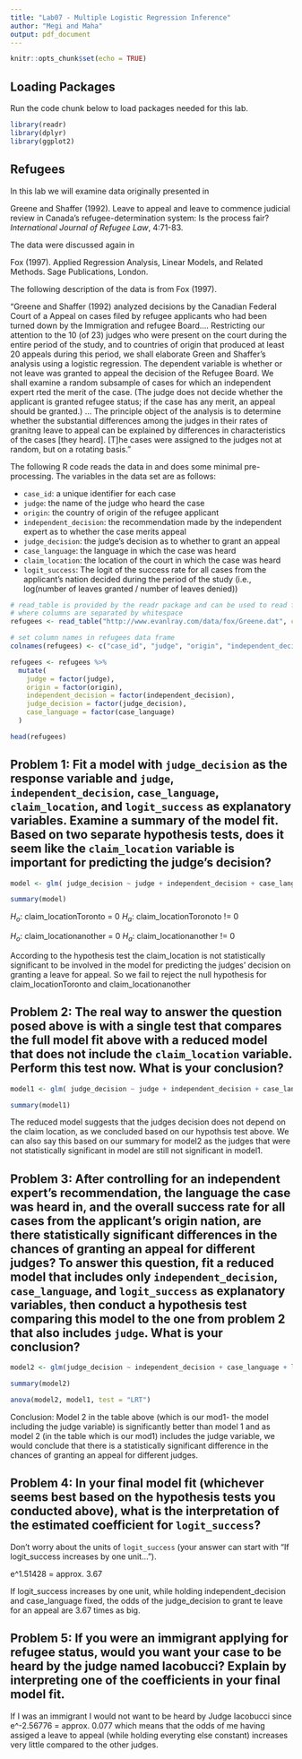 ```yaml
---
title: "Lab07 - Multiple Logistic Regression Inference"
author: "Megi and Maha"
output: pdf_document
---
```


```r
knitr::opts_chunk$set(echo = TRUE)
```

<!-- Note: All R code has to go inbetween the line that looks like ```{r} and the line that looks like ```!! -->

## Loading Packages

Run the code chunk below to load packages needed for this lab.

```r
library(readr)
library(dplyr)
library(ggplot2)
```

## Refugees

In this lab we will examine data originally presented in

Greene and Shaffer (1992). Leave to appeal and leave to commence judicial review in Canada's refugee-determination system: Is the process fair?  *International Journal of Refugee Law*, 4:71-83.

The data were discussed again in

Fox (1997). Applied Regression Analysis, Linear Models, and Related Methods.  Sage Publications, London.

The following description of the data is from Fox (1997).

"Greene and Shaffer (1992) analyzed decisions by the Canadian Federal Court of a Appeal on cases filed by refugee applicants who had been turned down by the Immigration and refugee Board.... Restricting our attention to the 10 (of 23) judges who were present on the court during the entire period of the study, and to countries of origin that produced at least 20 appeals during this period, we shall elaborate Green and Shaffer's analysis using a logistic regression.  The dependent variable is whether or not leave was granted to appeal the decision of the Refugee Board.  We shall examine a random subsample of cases for which an independent expert rted the merit of the case.  (The judge does not decide whether the applicant is granted refugee status; if the case has any merit, an appeal should be granted.)  ... The principle object of the analysis is to determine whether the substantial differences among the judges in their rates of granitng leave to appeal can be explained by differences in characteristics of the cases [they heard].  [T]he cases were assigned to the judges not at random, but on a rotating basis."

The following R code reads the data in and does some minimal pre-processing.  The variables in the data set are as follows:

* `case_id`: a unique identifier for each case
* `judge`: the name of the judge who heard the case
* `origin`: the country of origin of the refugee applicant
* `independent_decision`: the recommendation made by the independent expert as to whether the case merits appeal
* `judge_decision`: the judge's decision as to whether to grant an appeal
* `case_language`: the language in which the case was heard
* `claim_location`: the location of the court in which the case was heard
* `logit_success`: The logit of the success rate for all cases from the applicant's nation decided during the period of the study (i.e., log(number of leaves granted / number of leaves denied))

```r
# read_table is provided by the readr package and can be used to read files
# where columns are separated by whitespace
refugees <- read_table("http://www.evanlray.com/data/fox/Greene.dat", col_names = FALSE)

# set column names in refugees data frame
colnames(refugees) <- c("case_id", "judge", "origin", "independent_decision", "judge_decision", "case_language", "claim_location", "logit_success")

refugees <- refugees %>%
  mutate(
    judge = factor(judge),
    origin = factor(origin),
    independent_decision = factor(independent_decision),
    judge_decision = factor(judge_decision),
    case_language = factor(case_language)
  )

head(refugees)
```

## Problem 1: Fit a model with `judge_decision` as the response variable and `judge`, `independent_decision`, `case_language`, `claim_location`, and `logit_success` as explanatory variables.  Examine a summary of the model fit.  Based on two separate hypothesis tests, does it seem like the `claim_location` variable is important for predicting the judge's decision?

```r
model <- glm( judge_decision ~ judge + independent_decision + case_language + claim_location + logit_success, family = binomial, data = refugees)

summary(model)
```

$H_o$: claim_locationToronto = 0 
$H_a$: claim_locationToronoto != 0

$H_o$: claim_locationanother = 0 
$H_a$: claim_locationanother != 0

According to the hypothesis test the claim_location is not statistically significant to be involved in the model for predicting the judges' decision on granting a leave for appeal. So we fail to reject the null hypothesis for claim_locationToronto and claim_locationanother

## Problem 2: The real way to answer the question posed above is with a single test that compares the full model fit above with a reduced model that does not include the `claim_location` variable.  Perform this test now.  What is your conclusion?

```r
model1 <- glm( judge_decision ~ judge + independent_decision + case_language + logit_success, family = binomial, data = refugees)

summary(model1)
```

The reduced model suggests that the judges decision does not depend on the claim location, as we concluded based on our hypothsis test above. We can also say this based on our summary for model2 as the judges that were not statistically significant in model are still not significant in model1.


## Problem 3: After controlling for an independent expert's recommendation, the language the case was heard in, and the overall success rate for all cases from the applicant's origin nation, are there statistically significant differences in the chances of granting an appeal for different judges?  To answer this question, fit a reduced model that includes only `independent_decision`, `case_language`, and `logit_success` as explanatory variables, then conduct a hypothesis test comparing this model to the one from problem 2 that also includes `judge`.  What is your conclusion?

```r
model2 <- glm(judge_decision ~ independent_decision + case_language + logit_success, family = binomial, data = refugees)

summary(model2)
```

```r
anova(model2, model1, test = "LRT")
```

Conclusion: Model 2 in the table above (which is our mod1- the model including the judge variable) is significantly better than model 1 and as model 2 (in the table which is our mod1) includes the judge variable, we would conclude that there is a statistically significant difference in the chances of granting an appeal for different judges.

## Problem 4: In your final model fit (whichever seems best based on the hypothesis tests you conducted above), what is the interpretation of the estimated coefficient for `logit_success`?

Don't worry about the units of `logit_success` (your answer can start with "If logit_success increases by one unit...").

e^1.51428 = approx. 3.67

If logit_success increases by one unit, while holding independent_decision and case_language fixed, the odds of the judge_decision to grant te leave for an appeal are 3.67 times as big.


## Problem 5: If you were an immigrant applying for refugee status, would you want your case to be heard by the judge named Iacobucci?  Explain by interpreting one of the coefficients in your final model fit.


If I was an immigrant I would not want to be heard by Judge Iacobucci since e^-2.56776 = approx. 0.077 which means that the odds of me having assiged a leave to appeal (while holding everyting else constant) increases very little compared to the other judges. 


